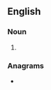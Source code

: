 ==English==

===Noun===
{{head|en|noun plural form}}

# {{plural of|radial|lang=en}}

===Anagrams===
* {{anagrams|en|Alarids}}